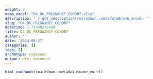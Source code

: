 ```yaml
---
weight: 3
name_excel: "D4_DU_PREGNANCY_COHORT.xlsx"
description: "`r get_description(rmarkdown::metadata$name_excel)`"
slug: "D4_DU_PREGNANCY_COHORT"
datetime: 1.7194827e+09
title: D4_DU_PREGNANCY_COHORT
author: ''
date: '2024-06-27'
categories: []
tags: []
archetype: codebook
output: html_document
---
```


```r
html_codebook(rmarkdown::metadata$name_excel)
```
